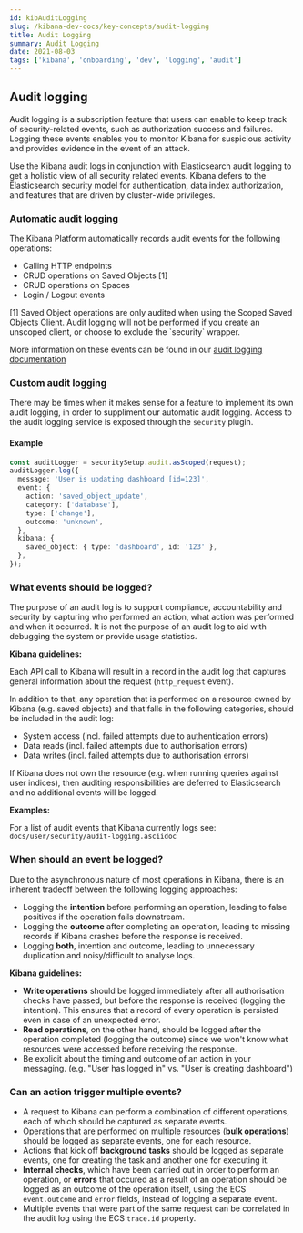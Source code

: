 ```yaml
---
id: kibAuditLogging
slug: /kibana-dev-docs/key-concepts/audit-logging
title: Audit Logging
summary: Audit Logging
date: 2021-08-03
tags: ['kibana', 'onboarding', 'dev', 'logging', 'audit']
---
```


## Audit logging

Audit logging is a subscription feature that users can enable to keep track of security-related events, such as authorization success and failures. Logging these events enables you to monitor Kibana for suspicious activity and provides evidence in the event of an attack.

Use the Kibana audit logs in conjunction with Elasticsearch audit logging to get a holistic view of all security related events. Kibana defers to the Elasticsearch security model for authentication, data index authorization, and features that are driven by cluster-wide privileges.

### Automatic audit logging

The Kibana Platform automatically records audit events for the following operations:
- Calling HTTP endpoints
- CRUD operations on Saved Objects [1]
- CRUD operations on Spaces
- Login / Logout events

<DocCallOut color="warning">
  [1] Saved Object operations are only audited when using the Scoped Saved Objects Client. Audit logging will not be performed if you create an unscoped client, or choose to exclude the `security` wrapper.
</DocCallOut>

More information on these events can be found in our [audit logging documentation](https://www.elastic.co/guide/en/kibana/current/xpack-security-audit-logging.html#xpack-security-ecs-audit-logging)

### Custom audit logging

There may be times when it makes sense for a feature to implement its own audit logging, in order to suppliment our automatic audit logging.
Access to the audit logging service is exposed through the `security` plugin.

#### Example

```typescript
const auditLogger = securitySetup.audit.asScoped(request);
auditLogger.log({
  message: 'User is updating dashboard [id=123]',
  event: {
    action: 'saved_object_update',
    category: ['database'],
    type: ['change'],
    outcome: 'unknown',
  },
  kibana: {
    saved_object: { type: 'dashboard', id: '123' },
  },
});
```

### What events should be logged?

The purpose of an audit log is to support compliance, accountability and
security by capturing who performed an action, what action was performed and
when it occurred. It is not the purpose of an audit log to aid with debugging
the system or provide usage statistics.

**Kibana guidelines:**

Each API call to Kibana will result in a record in the audit log that captures
general information about the request (`http_request` event).

In addition to that, any operation that is performed on a resource owned by
Kibana (e.g. saved objects) and that falls in the following categories, should
be included in the audit log:

- System access (incl. failed attempts due to authentication errors)
- Data reads (incl. failed attempts due to authorisation errors)
- Data writes (incl. failed attempts due to authorisation errors)

If Kibana does not own the resource (e.g. when running queries against user
indices), then auditing responsibilities are deferred to Elasticsearch and no
additional events will be logged.

**Examples:**

For a list of audit events that Kibana currently logs see:
`docs/user/security/audit-logging.asciidoc`

### When should an event be logged?

Due to the asynchronous nature of most operations in Kibana, there is an
inherent tradeoff between the following logging approaches:

- Logging the **intention** before performing an operation, leading to false
  positives if the operation fails downstream.
- Logging the **outcome** after completing an operation, leading to missing
  records if Kibana crashes before the response is received.
- Logging **both**, intention and outcome, leading to unnecessary duplication
  and noisy/difficult to analyse logs.

**Kibana guidelines:**

- **Write operations** should be logged immediately after all authorisation
  checks have passed, but before the response is received (logging the
  intention). This ensures that a record of every operation is persisted even in
  case of an unexpected error.
- **Read operations**, on the other hand, should be logged after the operation
  completed (logging the outcome) since we won't know what resources were
  accessed before receiving the response.
- Be explicit about the timing and outcome of an action in your messaging. (e.g.
  "User has logged in" vs. "User is creating dashboard")

### Can an action trigger multiple events?

- A request to Kibana can perform a combination of different operations, each of
  which should be captured as separate events.
- Operations that are performed on multiple resources (**bulk operations**)
  should be logged as separate events, one for each resource.
- Actions that kick off **background tasks** should be logged as separate
  events, one for creating the task and another one for executing it.
- **Internal checks**, which have been carried out in order to perform an
  operation, or **errors** that occured as a result of an operation should be
  logged as an outcome of the operation itself, using the ECS `event.outcome`
  and `error` fields, instead of logging a separate event.
- Multiple events that were part of the same request can be correlated in the
  audit log using the ECS `trace.id` property.
